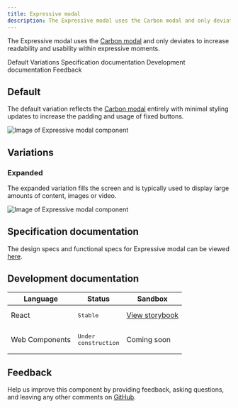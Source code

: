 ```yaml
---
title: Expressive modal
description: The Expressive modal uses the Carbon modal and only deviates to increase readability and usability within expressive moments.
---
```


<PageDescription>

The Expressive modal uses the <a href="https://www.carbondesignsystem.com/components/modal/usage/" target="_blank">Carbon modal</a> and only deviates to increase readability and usability within expressive moments.

</PageDescription>

<AnchorLinks>

<AnchorLink>Default</AnchorLink>
<AnchorLink>Variations</AnchorLink>
<AnchorLink>Specification documentation</AnchorLink>
<AnchorLink>Development documentation</AnchorLink>
<AnchorLink>Feedback</AnchorLink>

</AnchorLinks>

## Default
The default variation reflects the <a href="https://www.carbondesignsystem.com/components/modal/usage/" target="_blank">Carbon modal</a> entirely with minimal styling updates to increase the padding and usage of fixed buttons.

![Image of Expressive modal component](../../images/component/expressive-modal/expressive-modal-default.jpg)

## Variations
### Expanded
The expanded variation fills the screen and is typically used to display large amounts of content, images or video.

![Image of Expressive modal component](../../images/component/expressive-modal/expressive-modal-expanded.jpg)

## Specification documentation

The design specs and functional specs for Expressive modal can be viewed <a href="https://ibm.ent.box.com/folder/94774053664" target="_blank">here</a>.

## Development documentation

| Language      | Status        | Sandbox                                                                              |
| ------------- | -----------   | ------------------------------------------------------------------------             |
| React         | <div><span class="bx--tag bx--tag--green"><pre>Stable</pre></span></div>        | <a href="https://ibmdotcom-react.mybluemix.net/?path=/story/components-expressive-modal--default" target="_blank">View storybook</a>     |
| Web Components       | <div><span class="bx--tag bx--tag--cool-gray"><pre>Under construction</pre></span></div>  | Coming soon |

## Feedback

Help us improve this component by providing feedback, asking questions, and leaving any other comments on <a href="https://github.com/carbon-design-system/ibm-dotcom-library" target="_blank">GitHub</a>.
